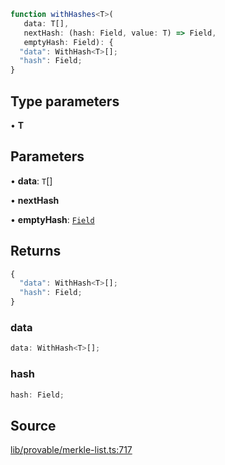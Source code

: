 ```ts
function withHashes<T>(
   data: T[], 
   nextHash: (hash: Field, value: T) => Field, 
   emptyHash: Field): {
  "data": WithHash<T>[];
  "hash": Field;
}
```

## Type parameters

• **T**

## Parameters

• **data**: `T`[]

• **nextHash**

• **emptyHash**: [`Field`](../classes/Field.mdx)

## Returns

```ts
{
  "data": WithHash<T>[];
  "hash": Field;
}
```

### data

```ts
data: WithHash<T>[];
```

### hash

```ts
hash: Field;
```

## Source

[lib/provable/merkle-list.ts:717](https://github.com/o1-labs/o1js/blob/3b1b22555bd0099419efc0703dfdb8b2eb7c3e6f/src/lib/provable/merkle-list.ts#L717)
